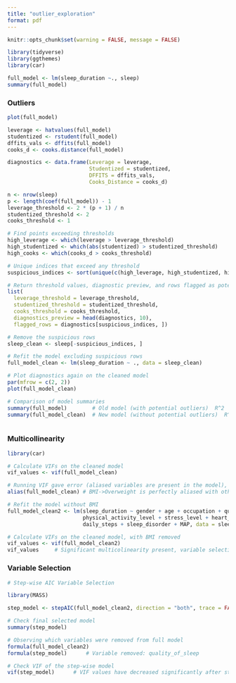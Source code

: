 ```yaml
---
title: "outlier_exploration"
format: pdf
---
```


```r
knitr::opts_chunk$set(warning = FALSE, message = FALSE)

library(tidyverse)
library(ggthemes)
library(car)
```

```r
full_model <- lm(sleep_duration ~., sleep)
summary(full_model)
```

### Outliers

```r
plot(full_model)
```

```r
leverage <- hatvalues(full_model)
studentized <- rstudent(full_model)
dffits_vals <- dffits(full_model)
cooks_d <- cooks.distance(full_model)

diagnostics <- data.frame(Leverage = leverage,
                          Studentized = studentized,
                          DFFITS = dffits_vals,
                          Cooks_Distance = cooks_d)

n <- nrow(sleep)
p <- length(coef(full_model)) - 1
leverage_threshold <- 2 * (p + 1) / n
studentized_threshold <- 2
cooks_threshold <- 1

# Find points exceeding thresholds
high_leverage <- which(leverage > leverage_threshold)
high_studentized <- which(abs(studentized) > studentized_threshold)
high_cooks <- which(cooks_d > cooks_threshold)

# Unique indices that exceed any threshold
suspicious_indices <- sort(unique(c(high_leverage, high_studentized, high_cooks)))

# Return threshold values, diagnostic preview, and rows flagged as potential outliers
list(
  leverage_threshold = leverage_threshold,
  studentized_threshold = studentized_threshold,
  cooks_threshold = cooks_threshold,
  diagnostics_preview = head(diagnostics, 10),
  flagged_rows = diagnostics[suspicious_indices, ])

# Remove the suspicious rows
sleep_clean <- sleep[-suspicious_indices, ]

# Refit the model excluding suspicious rows 
full_model_clean <- lm(sleep_duration ~ ., data = sleep_clean)

# Plot diagnostics again on the cleaned model
par(mfrow = c(2, 2))
plot(full_model_clean)

# Comparison of model summaries
summary(full_model)        # Old model (with potential outliers)  R^2  = 0.9592
summary(full_model_clean)  # New model (without potential outliers)  R^2  = 0.9929

```


```r

```

### Multicollinearity

```r
library(car)

# Calculate VIFs on the cleaned model
vif_values <- vif(full_model_clean)

# Running VIF gave error (aliased variables are present in the model), so find out which are aliased 
alias(full_model_clean) # BMI->Overweight is perfectly aliased with other variables in the model

# Refit the model without BMI
full_model_clean2 <- lm(sleep_duration ~ gender + age + occupation + quality_of_sleep +
                        physical_activity_level + stress_level + heart_rate +
                        daily_steps + sleep_disorder + MAP, data = sleep_clean)

# Calculate VIFs on the cleaned model, with BMI removed 
vif_values <- vif(full_model_clean2)
vif_values     # Significant multicolinearity present, variable selection is next. Start with step-wise AIC variable selection  

```

### Variable Selection 

```r
# Step-wise AIC Variable Selection 

library(MASS)

step_model <- stepAIC(full_model_clean2, direction = "both", trace = FALSE)

# Check final selected model
summary(step_model)

# Observing which variables were removed from full model 
formula(full_model_clean2) 
formula(step_model)      # Variable removed: quality_of_sleep

# Check VIF of the step-wise model
vif(step_model)      # VIF values have decreased significantly after step-wise variable selection

```

